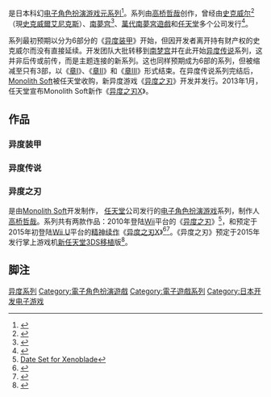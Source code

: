 {{NoteTA
| G1 = Games
| G2 = Square Enix
| G3 = Nintendo
}}
{{Infobox video game series
| title = 异度系列
| japanese = ゼノ
| english =Xeno
| image =
| caption =
| genre = [[电子角色扮演游戏|角色扮演]]
| developer = {{spml | [[史克威尔|史克威尔]] | [[Monolith_Soft|Monolith Soft]] }}
| publisher = {{spml| 史克威尔 | [[南夢宫|南夢宫]] | [[萬代南夢宫娛樂|萬代南夢宮遊戲]] | [[任天堂|任天堂]] }}
| creator =[[高橋哲哉_(遊戲製作人)|高桥哲哉]]
| writer =
| artist =
| composer =
| platform = {{spml | [[PlayStation|PlayStation]] | [[PlayStation_2|PlayStation 2]] | [[任天堂DS|任天堂DS]] |[[Wii|Wii]] | [[Wii_U|Wii U]] | [[新任天堂3DS|新任天堂3DS]] | [[任天堂Switch|任天堂Switch]]}}
| first release version = [[异度装甲|异度装甲]]
| first release date = 1998年2月11日
| latest release version = [[異度神劍|異度神劍 終極版]]
| latest release date = 2020年5月29日
| spinoffs =
| website =
}}

{{vgsname|异度系列|ja=ゼノ|en=Xeno|cn=异度系列|tw=异域系列}}是日本科幻[[电子角色扮演游戏|电子角色扮演游戏]][[元系列|元系列]]<ref>{{cite web |last=Kohler |first=Chris |url=http://www.wired.com/gamelife/2010/01/the-last-story-wii/#ixzz0e3dxWUd0 |title=Nintendo To Publish The Last Story, Mistwalker RPG | Game|Life |publisher=Wired.com |date= |accessdate=2013-01-24 |archive-date=2012-09-06 |archive-url=https://www.webcitation.org/6ATs3BYte?url=http://www.wired.com/gamelife/2010/01/the-last-story-wii/#ixzz0e3dxWUd0 |dead-url=no }}</ref>。系列由[[高橋哲哉_(遊戲製作人)|高桥哲哉]]创作，曾经由[[史克威尔|史克威尔]]<ref name="Xenogears">{{cite web |url=http://www.ign.com/articles/1998/10/21/xenogears |title=Xenogears |publisher=IGN |date=1998-10-20 |accessdate=2013-01-24 |archive-date=2021-06-19 |archive-url=https://web.archive.org/web/20210619051437/https://www.ign.com/articles/1998/10/21/xenogears }}</ref>（現[[史克威爾艾尼克斯|史克威爾艾尼克斯]]）、[[南夢宫|南夢宫]]<ref name="autogenerated2003">{{cite web |url=http://www.ign.com/articles/2003/02/24/xenosaga-episode-i-der-wille-zur-macht |title=Xenosaga Episode I: Der Wille zur Macht |publisher=IGN |date= |accessdate=2013-01-24 |archive-date=2015-04-29 |archive-url=https://web.archive.org/web/20150429052340/http://www.ign.com/articles/2003/02/24/xenosaga-episode-i-der-wille-zur-macht }}</ref>、[[萬代南夢宫娛樂|萬代南夢宮遊戲]]和[[任天堂|任天堂]]多个公司发行<ref>{{cite web |url=http://www.ign.com/articles/2012/04/03/xenoblade-chronicles-review |title=Xenoblade Chronicles Review |publisher=IGN |date= |accessdate=2013-01-24 |archive-date=2012-09-06 |archive-url=https://www.webcitation.org/6ATsETolm?url=http://www.ign.com/articles/2012/04/03/xenoblade-chronicles-review?page=2 |dead-url=no }}</ref>。

系列最初预期以分为6部分的《[[异度装甲|异度装甲]]》开始，但因开发者离开持有财产权的史克威尔而没有直接延续。开发团队大批转移到[[南梦宫|南梦宫]]并在此开始[[异度传说|异度传说]]系列，这并非后传或前传，而是主题连接的新系列。这也同样预期成为6部的系列，但被缩减至只有3部，以《[[异度传说_章I_力之意志|章I]]》、《[[异度传说_章II_善恶之彼岸|章II]]》和《[[异度传说_章III_查拉图斯特拉如是说|章III]]》形式结束。在异度传说系列完结后，[[Monolith_Soft|Monolith Soft]]被任天堂收购，新异度游戏《[[异度之刃|异度之刃]]》开发并发行。2013年1月，任天堂宣布Monolith Soft新作《[[异度之刃X|异度之刃X]]》。

== 作品 ==
{{VG timeline
| range1 = 1998 -
| range1_color = #8C8C8C #E6E6E6
| 1998 = [[異域神兵|異域神兵]]
| 2002 = 异度传说 一章
| 2004a = 异度传说 Freaks
| 2004b = 异度传说 二章
| 2004c = 异度传说 Pied Piper
| 2006a = 异度传说I&II
| 2006b = 异度传说 三章
| 2010 = [[異度神劍|異度神劍]]
| 2015a = [[異度神劍|异度神剑3D]]
| 2015b = [[异度之刃X|异度神剑X]]
| 2017 = [[异度神剑2|异度神剑2]]
| 2018 = [[异度神剑2_黄金之国伊拉|异度神剑2 黄金之国伊拉]]
| 2020 = 異度神劍 終極版
| 2022 = [[異度神劍3|異度神劍3]]
}}
=== 异度装甲 ===
{{main|异度装甲}}

=== 异度传说 ===
{{main|异度传说系列}}

=== 异度之刃 ===
{{main|异度神剑系列}}

{{Vgsname-nb|异度之刃|ja=ゼノブレイド，Xenoblade|en=Xenoblade Chronicles|diff=yes|cn=异度之刃|tw=异域神剑}}是由[[Monolith_Soft|Monolith Soft]]开发制作， [[任天堂|任天堂]]公司发行的[[电子角色扮演游戏|电子角色扮演游戏]]系列，制作人[[高橋哲哉_(遊戲製作人)|高桥哲哉]]。系列共有两款作品：2010年登陆[[Wii|Wii]]平台的《[[异度之刃|异度之刃]]》<ref>[https://web.archive.org/web/20100411210438/http://www.andriasang.com/e/blog/2010/04/08/xenoblade_site_update Date Set for Xenoblade]</ref>，和预定于2015年初登陆[[Wii_U|Wii U]]平台的[[精神续作|精神续作]]《[[异度之刃X|异度之刃X]]》<ref>{{Cite web |url=http://www.ign.com/articles/2014/06/10/e3-2014-xenoblade-chronicles-x-coming-in-2015-2 |title=E3 2014: Xenoblade Chronicles X Coming in 2015 |access-date=2014-12-09 |archive-date=2014-06-19 |archive-url=https://web.archive.org/web/20140619021150/http://www.ign.com/articles/2014/06/10/e3-2014-xenoblade-chronicles-x-coming-in-2015-2 }}</ref><ref>{{Cite web |url=http://www.siliconera.com/2014/06/13/xenoblade-chronicles-x-sequel-xenoblade/ |title=Xenoblade Chronicles X Is Not A Sequel To Xenoblade |access-date=2014-12-09 |archive-date=2015-10-13 |archive-url=https://web.archive.org/web/20151013204542/http://www.siliconera.com/2014/06/13/xenoblade-chronicles-x-sequel-xenoblade/ |dead-url=no }}</ref>。《异度之刃》预定于2015年发行掌上游戏机[[新任天堂3DS|新任天堂3DS]][[遊戲移植|移植]]版<ref>{{Cite web |url=http://www.siliconera.com/2014/08/29/xenoblade-chronicles-remake-announced-new-nintendo-3ds/ |title=Xenoblade Chronicles Announced For New Nintendo 3DS |access-date=2014-12-09 |archive-date=2015-09-09 |archive-url=https://web.archive.org/web/20150909135718/http://www.siliconera.com/2014/08/29/xenoblade-chronicles-remake-announced-new-nintendo-3ds/ |dead-url=no }}</ref>。

== 脚注 ==
{{reflist}}

{{异度系列}}
{{Portal bar|日本|電子遊戲|史克威爾艾尼克斯|任天堂}}

{{DEFAULTSORT:Xeno}}
[[Category:异度系列|]]
[[Category:電子角色扮演遊戲|Category:電子角色扮演遊戲]]
[[Category:電子遊戲系列|Category:電子遊戲系列]]
[[Category:日本开发电子游戏|Category:日本开发电子游戏]]